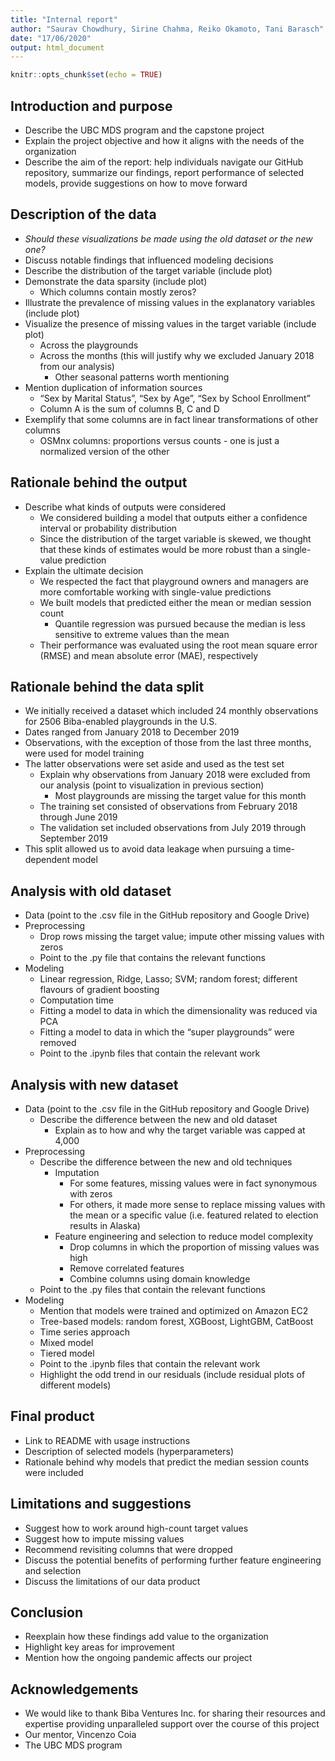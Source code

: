 ```yaml
---
title: "Internal report"
author: "Saurav Chowdhury, Sirine Chahma, Reiko Okamoto, Tani Barasch"
date: "17/06/2020"
output: html_document
---
```


```r
knitr::opts_chunk$set(echo = TRUE)
```

## Introduction and purpose

- Describe the UBC MDS program and the capstone project
- Explain the project objective and how it aligns with the needs of the organization
- Describe the aim of the report: help individuals navigate our GitHub repository, summarize our findings, report performance of selected models, provide suggestions on how to move forward 

## Description of the data

- _Should these visualizations be made using the old dataset or the new one?_
- Discuss notable findings that influenced modeling decisions
- Describe the distribution of the target variable (include plot)
- Demonstrate the data sparsity (include plot)
  - Which columns contain mostly zeros?
- Illustrate the prevalence of missing values in the explanatory variables (include plot)
- Visualize the presence of missing values in the target variable (include plot)
  - Across the playgrounds
  - Across the months (this will justify why we excluded January 2018 from our analysis)
    - Other seasonal patterns worth mentioning
- Mention duplication of information sources
  - "Sex by Marital Status", "Sex by Age", "Sex by School Enrollment"
  - Column A is the sum of columns B, C and D
- Exemplify that some columns are in fact linear transformations of other columns
  - OSMnx columns: proportions versus counts - one is just a normalized version of the other 

## Rationale behind the output

- Describe what kinds of outputs were considered
  - We considered building a model that outputs either a confidence interval or probability distribution
  - Since the distribution of the target variable is skewed, we thought that these kinds of estimates would be more robust than a single-value prediction
- Explain the ultimate decision
  - We respected the fact that playground owners and managers are more comfortable working with single-value predictions
  - We built models that predicted either the mean or median session count
    - Quantile regression was pursued because the median is less sensitive to extreme values than the mean
  - Their performance was evaluated using the root mean square error (RMSE) and mean absolute error (MAE), respectively

## Rationale behind the data split

- We initially received a dataset which included 24 monthly observations for 2506 Biba-enabled playgrounds in the U.S.
- Dates ranged from January 2018 to December 2019
- Observations, with the exception of those from the last three months, were used for model training
- The latter observations were set aside and used as the test set
  - Explain why observations from January 2018 were excluded from our analysis (point to visualization in previous section)
    - Most playgrounds are missing the target value for this month
  - The training set consisted of observations from February 2018 through June 2019 
  - The validation set included observations from July 2019 through September 2019
- This split allowed us to avoid data leakage when pursuing a time-dependent model 

## Analysis with old dataset

- Data (point to the .csv file in the GitHub repository and Google Drive)
- Preprocessing
  - Drop rows missing the target value; impute other missing values with zeros
  - Point to the .py file that contains the relevant functions
- Modeling
  - Linear regression, Ridge, Lasso; SVM; random forest; different flavours of gradient boosting
  - Computation time
  - Fitting a model to data in which the dimensionality was reduced via PCA
  - Fitting a model to data in which the "super playgrounds" were removed 
  - Point to the .ipynb files that contain the relevant work

## Analysis with new dataset

- Data (point to the .csv file in the GitHub repository and Google Drive)
  - Describe the difference between the new and old dataset
    - Explain as to how and why the target variable was capped at 4,000
- Preprocessing
  - Describe the difference between the new and old techniques
    - Imputation
      - For some features, missing values were in fact synonymous with zeros
      - For others, it made more sense to replace missing values with the mean or a specific value (i.e. featured related to election results in Alaska)
    - Feature engineering and selection to reduce model complexity
      - Drop columns in which the proportion of missing values was high
      - Remove correlated features
      - Combine columns using domain knowledge
  - Point to the .py files that contain the relevant functions
- Modeling 
  - Mention that models were trained and optimized on Amazon EC2
  - Tree-based models: random forest, XGBoost, LightGBM, CatBoost
  - Time series approach
  - Mixed model
  - Tiered model
  - Point to the .ipynb files that contain the relevant work
  - Highlight the odd trend in our residuals (include residual plots of different models)

## Final product

- Link to README with usage instructions
- Description of selected models (hyperparameters)
- Rationale behind why models that predict the median session counts were included

## Limitations and suggestions

- Suggest how to work around high-count target values
- Suggest how to impute missing values
- Recommend revisiting columns that were dropped
- Discuss the potential benefits of performing further feature engineering and selection
- Discuss the limitations of our data product

## Conclusion

- Reexplain how these findings add value to the organization
- Highlight key areas for improvement
- Mention how the ongoing pandemic affects our project

## Acknowledgements

- We would like to thank Biba Ventures Inc. for sharing their resources and expertise providing unparalleled support over the course of this project
- Our mentor, Vincenzo Coia
- The UBC MDS program